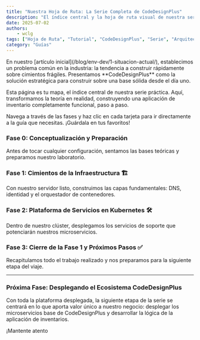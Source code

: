 ```yaml
---
title: "Nuestra Hoja de Ruta: La Serie Completa de CodeDesignPlus"
description: "El índice central y la hoja de ruta visual de nuestra serie. Navega a través de cada artículo, desde la conceptualización hasta el despliegg ue de la infraestructura completa."
date: 2025-07-02
authors:
    - wclg
tags: ["Hoja de Ruta", "Tutorial", "CodeDesignPlus", "Serie", "Arquitectura", "Índice"]
category: "Guías"
---
```



<ImageZoom/>
En nuestro [artículo inicial](/blog/env-dev/1-situacion-actual/), establecimos un problema común en la industria: la tendencia a construir rápidamente sobre cimientos frágiles. Presentamos **CodeDesignPlus** como la solución estratégica para construir sobre una base sólida desde el día uno.

Esta página es tu mapa, el índice central de nuestra serie práctica. Aquí, transformamos la teoría en realidad, construyendo una aplicación de inventario completamente funcional, paso a paso.

Navega a través de las fases y haz clic en cada tarjeta para ir directamente a la guía que necesitas. ¡Guárdala en tus favoritos!

### Fase 0: Conceptualización y Preparación 

Antes de tocar cualquier configuración, sentamos las bases teóricas y preparamos nuestro laboratorio.

<LinkCard
  title="1. La Situación Actual"
  description="El porqué de nuestra misión. Analizamos el problema de la deuda técnica y presentamos la visión de CodeDesignPlus para construir software de calidad."
  href="/blog/env-dev/1-situacion-actual"
/>
<LinkCard
  title="2. Nuestra Hoja de Ruta (Esta Página)"
  description="El mapa completo de la serie. Tu punto de partida y referencia para seguir cada paso del viaje, siempre actualizado."
  href="/blog/env-dev/2-hoja-ruta"
/>
<LinkCard
  title="3. 🏛️ El Blueprint: La Arquitectura Explicada"
  description="Un análisis visual y detallado de cada componente que vamos a construir, desde la red hasta los servicios en la nube."
  href="/blog/env-dev/3-arquitectura-completa"
/>
<LinkCard
  title="4. 🖥️ La Base: Instalación de Ubuntu Server"
  description="Preparamos nuestro servidor desde cero. Una guía visual para instalar y configurar el sistema operativo, la red estática y el acceso SSH."
  href="/blog/env-dev/4-instalacion-ubuntu-server"
/>

### Fase 1: Cimientos de la Infraestructura 🏗️

Con nuestro servidor listo, construimos las capas fundamentales: DNS, identidad y el orquestador de contenedores.

<LinkCard
  title="5. 🌐 DNS Público: Configurando GoDaddy"
  description="Damos un nombre a nuestros servicios y los hacemos accesibles desde Internet, configurando los registros DNS públicos."
  href="/blog/env-dev/5-configurando-los-cimientos-dns-para-nuestro-ecosistema"
/>
<LinkCard
  title="13. 🧠 DNS Inteligente: Instalación de Pi-hole"
  description="Centralizamos nuestro DNS de desarrollo para una gestión profesional y, de paso, protegemos la red con un bloqueador de anuncios."
  href="/blog/env-dev/13-install-pi-hole"
/>
<LinkCard
  title="6. 🆔 Identidad Segura: Microsoft Entra External ID"
  description="Delegamos la autenticación y autorización a un proveedor de nivel mundial, integrándolo de forma flexible con nuestro ecosistema."
  href="/blog/env-dev/6-microsoft-entra-external-id"
/>
<LinkCard
  title="7.  Orchestrator El Orquestador: Instalación de MicroK8s"
  description="Montamos el corazón de nuestra plataforma: un clúster de Kubernetes, configurando sus addons esenciales para red y almacenamiento."
  href="/blog/env-dev/7-install-config-microk8s"
/>

### Fase 2: Plataforma de Servicios en Kubernetes 🛠️

Dentro de nuestro clúster, desplegamos los servicios de soporte que potenciarán nuestros microservicios.

<LinkCard
  title="8. 🚪 La Puerta de Entrada: Instalación de Istio"
  description="Desplegamos nuestro Service Mesh y configuramos el Ingress Gateway para un acceso seguro y controlado a nuestras aplicaciones."
  href="/blog/env-dev/8-install-config-istio"
/>
<LinkCard
  title="11. 🔑 El Guardián: Gestión de Secretos con Vault"
  description="Aseguramos nuestras contraseñas y claves de API con el estándar de la industria, HashiCorp Vault, en modo de desarrollo."
  href="/blog/env-dev/11-install-vault"
/>
<LinkCard
  title="9. ⚡ La Velocidad: Caching con Redis Standalone"
  description="Añadimos un servicio de caché de alto rendimiento gestionado por un Operator de Kubernetes para acelerar nuestras aplicaciones."
  href="/blog/env-dev/9-install-config-redis-standalone"
/>
<LinkCard
  title="10. 📨 La Comunicación: Mensajería con RabbitMQ"
  description="Establecemos la base para una arquitectura asíncrona y orientada a eventos con un clúster de RabbitMQ."
  href="/blog/env-dev/10-install-rabbitmq"
/>
<LinkCard
  title="12. 📊 La Visibilidad: Observabilidad con OpenTelemetry"
  description="Construimos nuestro pipeline de telemetría para monitorizar métricas, trazas y logs con OTel Collector y Grafana Cloud."
  href="/blog/env-dev/12-install-otel"
/>

### Fase 3: Cierre de la Fase 1 y Próximos Pasos ✅

Recapitulamos todo el trabajo realizado y nos preparamos para la siguiente etapa del viaje.

<LinkCard
  title="14. La Plataforma Está Lista: Resumen y Beneficios"
  description="Hacemos una pausa para analizar el valor de la robusta infraestructura que hemos construido y miramos hacia el futuro."
  href="/blog/env-dev/14-cierre-fase-infraestructura"
/>

---

### Próxima Fase: Desplegando el Ecosistema CodeDesignPlus

Con toda la plataforma desplegada, la siguiente etapa de la serie se centrará en lo que aporta valor único a nuestro negocio: desplegar los microservicios base de CodeDesignPlus y desarrollar la lógica de la aplicación de inventarios.

¡Mantente atento